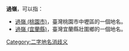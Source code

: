 '''過嶺'''，可以指：
*[[過嶺_(桃園市)|過嶺 (桃園市)]]，臺灣桃園市中壢區的一個地名。
*[[過嶺_(宜蘭縣)|過嶺 (宜蘭縣)]]，臺灣宜蘭縣壯圍鄉的一個地名。
{{disambig}}
[[Category:二字地名消歧义|Category:二字地名消歧义]]